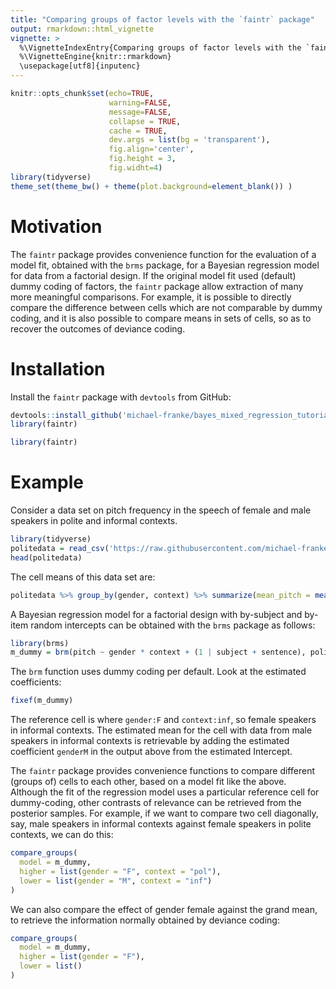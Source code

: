 ```yaml
---
title: "Comparing groups of factor levels with the `faintr` package"
output: rmarkdown::html_vignette
vignette: >
  %\VignetteIndexEntry{Comparing groups of factor levels with the `faintr` package}
  %\VignetteEngine{knitr::rmarkdown}
  \usepackage[utf8]{inputenc}
---
```


```r
knitr::opts_chunk$set(echo=TRUE, 
                      warning=FALSE,
                      message=FALSE, 
                      collapse = TRUE,
                      cache = TRUE,
                      dev.args = list(bg = 'transparent'), 
                      fig.align='center', 
                      fig.height = 3, 
                      fig.widht=4)
library(tidyverse)
theme_set(theme_bw() + theme(plot.background=element_blank()) )
```

# Motivation

The `faintr` package provides convenience function for the evaluation of a model fit, obtained with the `brms` package, for a Bayesian regression model for data from a factorial design. If the original model fit used (default) dummy coding of factors, the `faintr` package allow extraction of many more meaningful comparisons. For example, it is possible to directly compare the difference between cells which are not comparable by dummy coding, and it is also possible to compare means in sets of cells, so as to recover the outcomes of deviance coding.

# Installation

Install the `faintr` package with `devtools` from GitHub:

```r
devtools::install_github('michael-franke/bayes_mixed_regression_tutorial/faintr')
library(faintr)
```

```r
library(faintr)
```

# Example

Consider a data set on pitch frequency in the speech of female and male speakers in polite and informal contexts.

```r
library(tidyverse)
politedata = read_csv('https://raw.githubusercontent.com/michael-franke/bayes_mixed_regression_tutorial/master/code/politeness_data.csv') 
head(politedata)
```

The cell means of this data set are:

```r
politedata %>% group_by(gender, context) %>% summarize(mean_pitch = mean(pitch))
```


A Bayesian regression model for a factorial design with by-subject and by-item random intercepts can be obtained with the `brms` package as follows:

```r
library(brms)
m_dummy = brm(pitch ~ gender * context + (1 | subject + sentence), politedata)
```

The `brm` function uses dummy coding per default.  Look at the estimated coefficients:

```r
fixef(m_dummy)
```

The reference cell is where `gender:F` and `context:inf`, so female speakers in informal contexts. The estimated mean for the cell with data from male speakers in informal contexts is retrievable by adding the estimated coefficient `genderM` in the output above from the estimated Intercept.

The `faintr` package provides convenience functions to compare different (groups of) cells to each other, based on a model fit like the above. Although the fit of the regression model uses a particular reference cell for dummy-coding, other contrasts of relevance can be retrieved from the posterior samples. For example, if we want to compare two cell diagonally, say, male speakers in informal contexts against female speakers in polite contexts, we can do this:

```r
compare_groups(
  model = m_dummy, 
  higher = list(gender = "F", context = "pol"),
  lower = list(gender = "M", context = "inf")
)
```

We can also compare the effect of gender female against the grand mean, to retrieve the information normally obtained by deviance coding:

```r
compare_groups(
  model = m_dummy, 
  higher = list(gender = "F"),
  lower = list()
)
```


